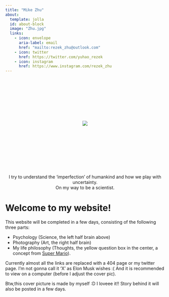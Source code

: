 ```yaml
---
title: "Mike Zhu"
about:
  template: jolla
  id: about-block
  image: "Zhu.jpg"
  links:
    - icon: envelope
      aria-label: email
      href: "mailto:rezek_zhu@outlook.com"  
    - icon: twitter
      href: https://twitter.com/yuhao_rezek
    - icon: instagram
      href: https://www.instagram.com/rezek_zhu
---
```

<style>
  body {
  background-image: url("https://cdn.discordapp.com/attachments/1145568898033389571/1145954141953335376/whole-brain3.jpg");
  
  background-repeat: no-repeat;
  background-position: top center;
  /*background-attachment: fixed;*/
}
  
</style>


```{=html}
<div  style="margin: 150px; text-align: center;">
<a class="btn btn-primary" href="https://twitter.com/yuhao_rezek" role="button" target="_blank" style="padding: 30px 30px;background:transparent; color:transparent; border: transparent">
<img src="https://cdn.discordapp.com/attachments/1145568898033389571/1146113814698410018/box.gif">
</a>
</div>
```

::: {#about-block}
<center>I try to understand the 'imperfection' of humankind and how we play with uncertainty.</center>


<center>On my way to be a scientist.</center>
:::

:::{.column-page}

:::


# Welcome to my website!

This website will be completed in a few days, consisting of the following three parts:

- Psychology (Science, the left half brain above)
- Photography (Art, the right half brain) 
- My life philosophy (Thoughts, the yellow question box in the center, a concept from [Super Mario](https://www.ted.com/talks/mark_rober_the_super_mario_effect_tricking_your_brain_into_learning_more)).



Currently almost all the links are replaced with a 404 page or my twitter page. I'm not gonna call it 'X' as Elon Musk wishes :(  And it is recommended to view on a computer (before I adjust the cover pic).

Btw,this cover picture is made by myself :D I loveee it!! Story behind it will also be posted in a few days.

